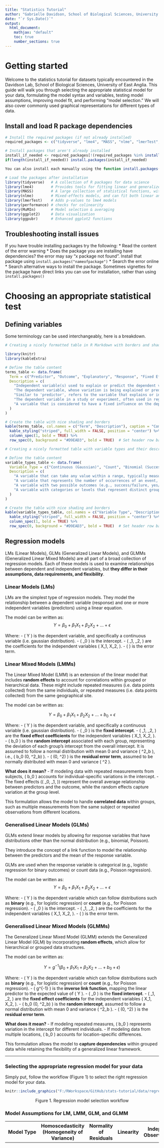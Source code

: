 ```yaml
---
title: "Statistics Tutorial"
author: "Gabrielle Davidson, School of Biological Sciences, University of East Anglia"
date: "`r Sys.Date()`"
output: 
  html_document:
    mathjax: "default"
    toc: true
    number_sections: true
---
```


# Getting started

Welcome to the statistics tutorial for datasets typically encountered in the Davidson Lab, School of Biological Sciences, University of East Anglia. This guide will walk you through selecting the appropriate statistical model for your data, formulating the model syntax and variables, testing model assumptions, improving model fit, and performing “model selection.” We will also cover commonly used graphical representations for different types of data.

## Install and load R package dependencies 
```r
# Install the required packages (if not already installed)
required_packages <- c("tidyverse", "lme4", "MASS", "nlme", "lmerTest", "MuMIn", "ggpubr", "performance")

# Install packages that aren't already installed
install_if_needed <- required_packages[!(required_packages %in% installed.packages()[,"Package"])]
if(length(install_if_needed)) install.packages(install_if_needed)

You can also install each manually using the function install.packages("nameOfPackage")

# Load the packages after installation
library(tidyverse)   # A collection of R packages for data science
library(lme4)        # Provides tools for fitting linear and generalized linear mixed-effects models (GLMMs).
library(MASS)        # A large collection of statistical functions, with a focus on generalized linear models (GLMs).
library(nlme)        # Mixed-effects models, and can fit both linear and nonlinear mixed-effects models (U-shaped, sigmoidal, exponential). Model diagnostic tools. 
library(lmerTest)    # Adds p-values to lme4 models
library(performance) # checks for colinearity
library(MuMIn)       # Model selection & averaging
library(ggplot2)     # Data visualization
library(ggpubr)      # Enhanced ggplot2 functions
```

## Troubleshooting install issues
If you have trouble installing packages try the following: 
* Read the content of the error warning
* Does the package you are installing have dependencies? the error may say "x package not found". Install that package using ```install.packages("nameofpackage")```
* Search the error online
* Search alternative ways to install the package. Sometimes vignettes for the package have direct links you can use for installation, rather than using ```install.packages()```

# Choosing an appropriate statistical test

## Defining variables

Some terminology can be used interchangeably, here is a breakdown. 

```r
# Creating a nicely formatted table in R Markdown with borders and shading

library(knitr)
library(kableExtra)

# Define the table content
terms_table <- data.frame(
  Term = c("Predictor", "Outcome", "Explanatory", "Response", "Fixed Effect"),
  Description = c(
    "Independent variable(s) used to explain or predict the dependent variable.",
    "The dependent variable, whose variation is being explained or predicted by the predictors.",
    "Similar to 'predictor', refers to the variable that explains or influences the dependent variable.",
    "The dependent variable in a study or experiment, often used in regression models.",
    "A variable that is considered to have a fixed influence on the dependent variable in a model, often contrasted with random effects."
  )
)

# Create the table with nice shading and borders
kable(terms_table, col.names = c("Term", "Description"), caption = "Common Terms for Independent and Dependent Variables") %>%
  kable_styling("striped", full_width = FALSE, position = "center") %>%
  column_spec(1, bold = TRUE) %>%
  row_spec(0, background = "#D9EAD3", bold = TRUE)  # Set header row background color
```


```r
# Creating a nicely formatted table with variable types and their descriptions

# Define the table content
variable_types_table <- data.frame(
  Variable_Type = c("Continuous (Gaussian)", "Count", "Binomial (Success/Failure)", "Categorical"),
  Description = c(
    "A variable that can take any value within a range, typically measured on a continuous scale (e.g., height, weight).",
    "A variable that represents the number of occurrences of an event, typically non-negative integers (e.g., number of birds observed).",
    "A variable with two possible outcomes (e.g., success/failure, yes/no), or quantified as proportion data from two possible outcomes (e.g. 4 out of 10 correct).",
    "A variable with categories or levels that represent distinct groups or classes (e.g., species, treatment groups)."
  )
)

# Create the table with nice shading and borders
kable(variable_types_table, col.names = c("Variable Type", "Description"), caption = "Types of Response and Predictor Variables") %>%
  kable_styling("striped", full_width = FALSE, position = "center") %>%
  column_spec(1, bold = TRUE) %>%
  row_spec(0, background = "#D9EAD3", bold = TRUE)  # Set header row background color
```

## Regression models

LMs (Linear Models), GLMs (Generalized Linear Models), and GLMMs (Generalized Linear Mixed Models) are all part of a broad collection of regression models. Each of these models is used to examine relationships between dependent and independent variables, but **they differ in their assumptions, data requirements, and flexibility**.

### Linear Models (LMs)
LMs are the simplest type of regression models. They model the relationship between a dependent variable (response) and one or more independent variables (predictors) using a linear equation.

The model can be written as: 
$$
Y = \beta_0 + \beta_1 X_1 + \beta_2 X_2 + \dots + \epsilon
$$

Where:
- \( Y \) is the dependent variable, and specifically a continuous variable (i.e. gaussian distribution).
- \( \beta_0 \) is the intercept.
- \( \beta_1, \beta_2, \dots \) are the coefficients for the independent variables \( X_1, X_2, \dots \).
- \( \epsilon \) is the error term.

### Linear Mixed Models (LMMs)

The Linear Mixed Model (LMM) is an extension of the linear model that includes **random effects** to account for correlations within grouped or hierarchical data. These might include repeated measures (i.e. data points collected) from the same individuals, or repeated measures (i.e. data points collected) from the same geographical site. 

The model can be written as:

$$
Y = \beta_0 + \beta_1 X_1 + \beta_2 X_2 + \dots + b_0 + \epsilon
$$

Where:
- \( Y \) is the dependent variable, and specifically a continuous variable (i.e. gaussian distribution).
- \( \beta_0 \) is the **fixed intercept**.
- \( \beta_1, \beta_2, \dots \) are the **fixed effect coefficients** for the independent variables \( X_1, X_2, \dots \).
- \( b_0 \) is the **random intercept** associated with each group, representing the deviation of each group’s intercept from the overall intercept. It is assumed to follow a normal distribution with mean 0 and variance \( \sigma^2_b \), i.e., \( b_0 \sim \mathcal{N}(0, \sigma^2_b) \).
- \( \epsilon \sim \mathcal{N}(0, \sigma^2) \) is the **residual error term**, assumed to be normally distributed with mean 0 and variance \( \sigma^2 \).

**What does it mean?** 
- If modeling data with repeated measurements from subjects, \( b_0 \) accounts for individual-specific variations in the intercept.
- The fixed effects (\( \beta_0, \beta_1, \dots \)) represent the overall average relationship between predictors and the outcome, while the random effects capture variation at the group level.

This formulation allows the model to handle **correlated data** within groups, such as multiple measurements from the same subject or repeated observations from different locations.

### Generalised Linear Models (GLMs)

GLMs extend linear models by allowing for response variables that have distributions other than the normal distribution (e.g., binomial, Poisson).

They introduce the concept of a link function to model the relationship between the predictors and the mean of the response variable.

GLMs are used when the response variable is categorical (e.g., logistic regression for binary outcomes) or count data (e.g., Poisson regression).

The model can be written as: 
$$
Y = \beta_0 + \beta_1 X_1 + \beta_2 X_2 + \dots + \epsilon
$$

Where:
- \( Y \) is the dependent variable which can follow distributions such as **binary** (e.g., for logistic regression) or **count** (e.g., for Poisson regression).
- \( \beta_0 \) is the intercept.
- \( \beta_1, \beta_2, \dots \) are the coefficients for the independent variables \( X_1, X_2, \dots \).
- \( \epsilon \) is the error term.

### Generalised Linear Mixed Models (GLMMs)

The Generalized Linear Mixed Model (GLMM) extends the Generalized Linear Model (GLM) by incorporating **random effects**, which allow for hierarchical or grouped data structures.

The model can be written as:

$$
Y = g^{-1} \left( \beta_0 + \beta_1 X_1 + \beta_2 X_2 + \dots + b_0 + \epsilon \right)
$$

Where:
- \( Y \) is the dependent variable which can follow distributions such as **binary** (e.g., for logistic regression) or **count** (e.g., for Poisson regression).
- \( g^{-1} \) is the **inverse link function**, mapping the linear predictor to the expected value of \( Y \).
- \( \beta_0 \) is the **fixed intercept**.
- \( \beta_1, \beta_2, \dots \) are the **fixed effect coefficients** for the independent variables \( X_1, X_2, \dots \).
- \( b_0 \sim \mathcal{N}(0, \sigma^2_b) \) is the **random intercept**, assumed to follow a normal distribution with mean 0 and variance \( \sigma^2_b \).
- \( \epsilon \sim \mathcal{N}(0, \sigma^2) \) is the **residual error term**.

**What does it mean?**
- If modeling repeated measures, \( b_0 \) represents variation in the intercept for different individuals.
- If modeling data from multiple locations, \( b_0 \) accounts for location-specific differences.

This formulation allows the model to **capture dependencies** within grouped data while retaining the flexibility of a generalized linear framework.

---

### Selecting the appropriate regression model for your data

Simply put, follow the workflow (Figure 1) to select the right regression model for your data.


```r
knitr::include_graphics("F:/RWorkspace/GitHub/stats-tutorial/data/regression_workflow.tif")

```
<center>
Figure 1. Regression model selection workflow
</center>

### Model Assumptions for LM, LMM, GLM, and GLMM

| **Model Type**            | **Homoscedasticity (Homogeneity of Variance)** | **Normality of Residuals** | **Linearity** | **Independence of Observations/Errors** | **Definition**                                                                                                                                   |
|---------------------------:|:-----------------------------------------------:|:----------------------------:|:---------------:|:------------------------------------------:|:--------------------------------------------------------------------------------------------------------------------------------------------------|
| **Linear Model (LM)**      | Yes                                           | Yes                        | Yes           | Yes                                      | Homoscedasticity assumes the variance of the residuals is constant across all levels of the predictors. Normality assumes the residuals are normally distributed. Linearity assumes a straight-line relationship between predictors and the response variable. Independence assumes observations (or errors) are not correlated with each other.                     |
| **Linear Mixed Model (LMM)** | Yes                                           | Yes                        | Yes           | Yes                                      |  Homoscedasticity applies to residuals after accounting for random effects. Normality applies to both residuals and random effects. Linearity and independence assumptions are similar to LM.|
| **Generalized Linear Model (GLM)** | No                                           | No                         | Yes           | No                                       | GLMs do not assume homoscedasticity; variance is determined by the distribution of the response variable. Normality is not assumed, as the response follows the appropriate distribution. Linearity still applies in terms of the linear predictor. Independence of observations is assumed.|
| **Generalized Linear Mixed Model (GLMM)** | No                                           | No                         | Yes           | No                                       | GLMMs do not assume homoscedasticity or normality. The variance depends on the response distribution, and errors follow the chosen family (e.g., Poisson, binomial). Linearity applies to the linear predictor, but observations are not assumed independent due to random effects.|

**Summary of assumptions**

**Homoscedasticity (Homogeneity of Variance)**: This assumption states that the variance of the residuals should be constant across all levels of the independent variable(s). In the context of linear and linear mixed models, the residuals should exhibit consistent spread across the predictor values.

**Normality of Residuals**: This assumption holds that the residuals (or errors) from the model should follow a normal distribution. For linear models, this is important for valid hypothesis testing and constructing confidence intervals. In mixed models, it applies to both residuals and random effects.

**Linearity**: This assumption states that there is a linear relationship between the independent variable(s) and the dependent variable. For linear models, the effect of each predictor on the outcome is assumed to be linear, meaning a unit change in the predictor corresponds to a fixed change in the outcome.

**Independence of Observations/Errors**: This assumption holds that the residuals (errors) are independent of one another. In linear and mixed models, this means that one observation (or error) is not correlated with another, ensuring the independence of the data points used in the model.


## Principal Component Analysis (PCA)

Principal Component Analysis (PCA) is a **dimensionality reduction** technique used to simplify large datasets by transforming the data into a smaller set of uncorrelated variables called **principal components**. These components explain the variance in the original data, with the first principal component explaining the greatest variance.

For example, imagine you have a dataset containing scores from an intelligence test, where multiple measures (such as memory, reasoning, problem-solving, etc.) are recorded. These measures may be correlated, as they all assess aspects of cognitive ability. PCA can be used to combine these correlated variables into a smaller number of principal components, capturing the main variation in the data without losing significant information.

The PCA model can be written as:

$$
\mathbf{X} = \mathbf{T} \mathbf{P}^T + \mathbf{E}
$$

Where:
- \( \mathbf{X} \) is the original data matrix (with variables as columns and observations as rows).
- \( \mathbf{T} \) is the **scores matrix**, where each row represents the transformed data in terms of the principal components.
- \( \mathbf{P} \) is the **loading matrix**, representing the eigenvectors (directions) of the original data that correspond to the principal components.
- \( \mathbf{E} \) is the **residual matrix**, representing the part of the original data that cannot be explained by the principal components.

**What does it mean?**
- PCA identifies the axes (principal components) that maximize the variance in the data.
- The first principal component \( \mathbf{t}_1 \) explains the greatest variance, while subsequent components \( \mathbf{t}_2, \mathbf{t}_3, \dots \) explain progressively less variance.
- The loadings matrix \( \mathbf{P} \) shows how each original variable contributes to the principal components.

PCA is commonly used for:
- **Data reduction**, where a smaller number of principal components are used to represent the data with minimal loss of information.
- **Visualisation** of high-dimensional data, typically in 2D or 3D plots, by using the first two or three principal components.

---

# Regression models in R

## Input data format

Your dataframe should be in long format (Table 1) where:

Each **row** represents a single observation (i.e., the unit of analysis).  
Columns contain variables, including:  
**Response variable** (e.g., count, presence/absence, continuous measure).  
**Fixed effects** (e.g., treatment, environmental variables).  
**Random effects** (e.g., subject ID, site, time point).  

Categorical variables should be coded appropriately (e.g., factors, dummy variables). Categorical variables will have 2 or more categories, also known as **levels**. In the types of regressions taught in this tutorial, the functions will automatically define a reference level alphabetically. Therefore in a category like age, with levels adult and juvenile, the reference category will be adult and outputs will be described as juvenile *relative to* adult.  
Numeric variables should be scaled if necessary for model convergence.  

```r
library(knitr)
library(kableExtra)

# Example data
df <- data.frame(
  Subject_ID = c("A", "A", "B", "B"),
  Time = c(1, 2, 1, 2),
  Treatment = c("Control", "Control", "Treatment", "Treatment"),
  Response = c(5.2, 6.1, 8.3, 7.9),
  Site = c("X", "X", "Y", "Y")
)

# Styled table
kable(df, format = "html", caption = "Example of long-format data for regression models") %>%
  kable_styling(full_width = FALSE, bootstrap_options = c("striped", "hover", "bordered"))
```

## Basic model code syntax

The R package, the function and its syntax (i.e. the way you write the model formula) depends on the type of model you are running. 

**LM syntax**

```model <- lm(response ~ predictor1 + predictor2, data = your_data)```

**LMM syntax**

```model <- lmer(response ~ predictor1 + (1|group), data = your_data, family = gaussian)```

**GLM syntax**

```model <- glm(response ~ predictor1 + predictor2, family = binomial, data = your_data)```

```model <- glm(response ~ predictor1 + predictor2, family = poisson, data = your_data)```

**GLMM syntax**

```model <- glmer(response ~ predictor1 + predictor2 + (1 | group), family = binomial, data = your_data)```

GLMMS can be run using a slightly different package that can handle non-linear structures and provides AIC and BIC output scores:  

```model <- lme(response ~ predictor1 + predictor2, random = ~ 1 | group, data = your_data)```

where ```reponse``` is your dependent variable, ```predictor1``` and ```predictor2``` are your dependent variables, also known as **fixed effects**, and ```group``` is your repeated measures, such as individual or site, also known as **random effects**.

## Including interaction terms in your model code syntax

Interactions in statistical models allow you to explore how the relationship between one predictor and the outcome changes depending on the value of another predictor.

Instead of simply including main fixed effects ```response ~ predictor1 + predictor2``` , to test an interaction between fixed effects, change the syntax by replacing the ```+``` with a ```*```  ```response ~ predictor1*predictor2```

**Example**
Imagine you measured the cognition of birds, but the birds were of different sex and age; including an interaction in your model allows you to explore how the relationship between age and cognition changes depending on the bird's sex.

For example, age may positively affect cognition in males but not in females. older males may have better cognition than younger males. or perhaps older females might have a lower cognition compared to younger females, perhaps due to differences in reproductive energy allocation or other biological factors.

Ignoring the interaction could lead to incorrect inferences. For instance, a model without the interaction term might incorrectly assume that age affects males and females the same way.

That being said, be sure to only include interaction terms if you have an a priori reason to test the interaction, based on existing literature, ecological theory or speculations based on observations. 

---

## Example dataset and models

We will perform some example analyses in R. They are a guide and starting point and do not cover all model types, but the concepts are the same. You will need to apply these concepts flexibly, according to the type of model that is appropriate for your data, and the variables included. Your dataframe, variable names and number of variables and interactions will likely differ, and will need to be substituted according to the syntax described above.  

We begin by creating some mock data. When it comes to running your own analyses, you would load and name your dataframe into your R global environment. It will then be available to call within the regression function, specifying the name you gave your dataframe. In the example dataset here, we are creating a dataframe call bird_data. 

```r
set.seed(123)  # Ensures the random code is reproducible 

# Number of rows
n <- 100

# Create mock data
bird_data <- data.frame(
  # Randomly assign age (adult or juvenile)
  age = factor(sample(c("adult", "juvenile"), n, replace = TRUE)),
  
  # Randomly assign sex (male or female)
  sex = factor(sample(c("male", "female"), n, replace = TRUE)),
  
  # Randomly assign site (3 different sites)
  site = factor(sample(1:3, n, replace = TRUE)),
  
  # Generate continuous body_size data (e.g., normally distributed)
  body_size = rnorm(n, mean = 50, sd = 10)  # Mean = 50, SD = 10
)

# Now, generate cognition based on the predictors (age, sex, body_size) and their interaction
# We'll add some noise with rnorm() to simulate data
bird_data$cognition <- with(bird_data, 
                            10 + 3*(age == "juvenile") + 2*(sex == "male") + 
                              1.5*(age == "juvenile" & sex == "male") + 0.05*body_size + 
                              rnorm(n, mean = 0, sd = 5))  # Add random noise

```

```r
# Check the first few rows of the dataset
head(bird_data)
```

### LLM gaussian distribution with random effects: 

```r
# Run the model
library(lme4) # For the lmer() function
library(lmerTest) # To generate p-values

# Fit the linear mixed model with age, sex, body_size, and their interaction
model <- lmer(cognition ~ age * sex + body_size + (1 | site), data = bird_data)
```

Generate the statistical output of your model
```r
# Summary of the model
summary(model)
```

### LMM model output and interpretation 

The key details to pay attention to are the fixed effects (Table 2) and random effects tables (Table 3). 

**Estimate**:

The model’s best guess at the effect size of each predictor. The intercept in a linear model represents the baseline category, which is determined by the reference levels of categorical predictors. In this case, adults (age) and female (sex) are the baseline reference categories (i.e. what juveniles and males are compared to, respectively). The baseline category is determined by the model based on *alphabetical order*.  
**Intercept** (12.99): The estimated cognition score for an adult female with body size = 0 (baseline category).  
**Age (juvenile)** = 3.25: Juveniles have, on average, a 3.25-point higher cognition score than adults (when holding other factors constant). This is statistically significant.  
**Sex (male)** = 1.98: Although males have a slightly higher cognition score than females, the effect is not statistically significant.  
**Body size** = -0.0089: Body size does not predict cognition in this model.  
**Interaction (agejuvenile:sexmale)** = 0.71: The additional effect of being both juvenile and male is not significant.

**Standard Error (SE)**:

Measures the uncertainty around each estimate. Larger SE means less confidence in the estimate.

**Degrees of Freedom (df)**:

Degrees of freedom (df) determine how much information is available to estimate model parameters and conduct significance tests, it takes into account sample size and fixed and random effects. It's used to calculate the t-value and p-value. 

**t-value**:

Computed as Estimate / SE. Higher t-values indicate stronger evidence that the effect is different from zero. The sign of the t-value indicates the direction of the relationship (i.e. positive or negative for categorical values; greater than or less than the reference category)

**p-value**:

Measures the probability that the observed effect happened by chance.
Thresholds:

<0.10: non-significant trend (.)

<0.05: Significant (*)

<0.01: Very significant (**)

<0.001: Highly significant (***)

```r
library(knitr)
library(kableExtra)

# Fixed Effects Table
fixed_effects <- data.frame(
  Term = c("(Intercept)", "age (juvenile)", "sex (male)", "body size", "age × sex interaction"),
  Estimate = c(12.99, 3.25, 1.98, -0.0089, 0.71),
  `Std. Error` = c(2.45, 1.34, 1.30, 0.045, 1.98),
  df = c(84.69, 93.38, 94.16, 94.74, 94.20),
  `t value` = c(5.30, 2.42, 1.53, -0.198, 0.357),
  `p value` = c(9.07e-07, 0.0173, 0.1304, 0.8434, 0.7221)
)

kable(fixed_effects, digits = 3, caption = "Table 2: Fixed Effects from LMM") %>%
  kable_styling(full_width = FALSE, bootstrap_options = c("striped", "hover", "bordered"))
```

The random effects tell us how much variation is explained by the random effects and how much variation remains unexplained by the model. 

**Site (random intercept variance = 0.12)**: Suggests only a small amount of variation in cognition is due to site differences.

**Residual variance (23.77)**: The amount of variability left unexplained by the model.

```r
# Random Effects Table
random_effects <- data.frame(
  Group = c("Site", "Residual"),
  Name = c("(Intercept)", "-"),
  Variance = c(0.12, 23.77),
  `Std. Dev.` = c(0.35, 4.88)
)

kable(random_effects, digits = 3, caption = "Table 3: Random Effects from LMM") %>%
  kable_styling(full_width = FALSE, bootstrap_options = c("striped", "hover", "bordered"))
```


### GLMM binomial distribution with random effects 
```r
# Create a binary variable for proportion of correct choices (e.g., cognition > 15 is correct, otherwise incorrect)
bird_data$correct_choice <- ifelse(bird_data$cognition > 15, 1, 0)

head(bird_data)
```

```r
# Run the model
# Fit a mixed-effects logistic regression model
model2 <- glmer(correct_choice ~ age * sex + body_size + (1 | site), family = binomial(link = "logit"), data = bird_data)
```

Generate the statistical output of your model
```r
# Check the summary of the model
summary(model2)
```

### GLMM model output and interpretation 
The model output is similar to that of an LMM, except that the test statistic is a z-value, and degrees of freedom cannot be calculated. Because of this, glmer will not normally return p-values, which is why lmerTest is loaded as it estimates p values based on the z-value. As a rule of thumb, is the absolute value of z-value (or indeed t-value) is 2.00 or greater, the p-value will be statistically significant. 

In this example a warning about singular fit was returned. This is because no variance was explained by site in this model. 

There is also a non-significant trend for juvenile birds. Also notable is that there is no significant interaction, and therefore this raises the question of whether we should remove that interaction.

### Interactions: to include or not to include?

Including non-significant terms increases noise. Sometimes models can be packed so full of terms and interactions that they are overfit and fail to converge. More parameters make the model more complex without improving accuracy. Unnecessary interactions can lead to higher standard errors and less precise estimates for other terms.Every added predictor consumes df, reducing statistical power for detecting real effects. Removing non-significant interactions frees up df, improving estimates of main effects. One school of thought is to adopt parsimony: The best model is the simplest one that adequately explains the data. This rationale applies not just to interactions, but also main effects. 

To demonstrate this, run the previous model without the interaction term

```r
# Run the model
# Fit a mixed-effects logistic regression model without the interaction term
model3 <- glmer(correct_choice ~ age + sex + body_size + (1 | site), family = binomial(link = "logit"), data = bird_data)
summary(model3)
```

Without the interaction term, males have significantly higher cognition than females, and there is a trend for juveniles to have better cognition than adults. 

## Checking model assumptions

Model assumptions must be checked and reported in methods/results.

### Normality and homogeniety of residuals
In this section, we will apply two common transformations to the response variable (`cognition`): the **log transformation** and the **square root transformation**. These transformations can help stabilize variance and improve model fit. We will then assess the residuals from the different models to determine which, if any, transformation fits best.
To visualise **normality of residuals** we assess which plot shows datapoints that are best aligned with (tightly fit against) the solid regression line. 
to visualise **homogeneity of residuals**, we are looking for the plot where the datapoints are more randomly distributed (i.e. no clumping).

```r
# Apply log transformation
bird_data$cognition_log <- log(bird_data$cognition + 1)  # log(x+1) to avoid log(0)

# Apply square root transformation
bird_data$cognition_sqrt <- sqrt(bird_data$cognition)

# Fit models for raw, log-transformed, and square root-transformed data
model_raw <- lmer(cognition ~ age * sex + body_size + (1 | site), data = bird_data)
model_log <- lmer(cognition_log ~ age * sex + body_size + (1 | site), data = bird_data)
model_sqrt <- lmer(cognition_sqrt ~ age * sex + body_size + (1 | site), data = bird_data)

# Check residuals for each model
residuals_raw <- residuals(model_raw)
residuals_log <- residuals(model_log)
residuals_sqrt <- residuals(model_sqrt)

# Check normality of residuals using Q-Q plots
par(mfrow = c(1, 3))  # Set up a 1x3 layout for the plots
qqnorm(residuals_raw, main = "Raw Data")
qqline(residuals_raw)

qqnorm(residuals_log, main = "Log-transformed Data")
qqline(residuals_log)

qqnorm(residuals_sqrt, main = "Square Root-transformed Data")
qqline(residuals_sqrt)

# Reset layout
par(mfrow = c(1, 1))

# Plot residuals vs fitted values for homogeneity of variance
par(mfrow = c(1, 3))  # Set up a 1x3 layout for the plots
plot(fitted(model_raw), residuals_raw, main = "Raw Data", xlab = "Fitted Values", ylab = "Residuals")
abline(h = 0, col = "red")

plot(fitted(model_log), residuals_log, main = "Log-transformed Data", xlab = "Fitted Values", ylab = "Residuals")
abline(h = 0, col = "red")

plot(fitted(model_sqrt), residuals_sqrt, main = "Square Root-transformed Data", xlab = "Fitted Values", ylab = "Residuals")
abline(h = 0, col = "red")

# Reset layout
par(mfrow = c(1, 1))
```

Having reviewed these plots, the raw data is the best fit, there is no need to transform the response variable. 

### Colinearity 

Next we will test for colinearity between predictor variables by calculating **Variance Inflation Factor (VIF)**. ```check_collinearity()``` evaluates the extent of multicollinearity between predictors in linear, generalised, and mixed models, flagging variables that may be highly correlated and affect model estimates.

VIF = 1: No correlation with other predictors.

1 < VIF < 5: Moderate correlation, generally considered acceptable.

VIF > 5: Indicates potentially problematic multicollinearity, suggesting that predictors are highly correlated.

VIF > 10: Very high multicollinearity, which can severely distort model estimates. You should consider removing or combining predictors (see PCA) to address this issue.

```r
library(performance)

check_collinearity(model_raw)

```

The 95% confidence interval around the VIF estimate gives the range of VIF values based on sampling variability.
If the standard Error (SE) is large, it indicates that multicollinearity is inflating the standard error of the coefficient, which makes it harder to detect a true effect of that predictor
Tolerance is the inverse of VIF. A value close to 1 inidicates little to no multicollinearity. A tolerance below 0.1 suggests multicollinearity. The output also gives the 95% CI around the tolenrence.

Our data shows no collinearity, so we can proceed with the analysis as is. 

---

## Model selection 

There are many methods for simplifying models by removing predictor terms. This is known as "model selection". The best model selection method depends on who you speak to, and current trends. 

**Summary of Model Selection Methods**

| Method | Best for | Advantages | Disadvantages |
|--------|---------|------------|---------------|
| **LRT** | Hypothesis testing, mixed models | Compares model fit rigorously | Requires nested models, sensitive to sample size |
| **AIC** | Model selection, avoiding overfitting | Penalises complexity, allows non-nested comparisons | No hypothesis testing, sensitive to small sample sizes |
| **p-values** | Quick significance check | Easy to interpret, widely used | Ignores overall model fit, affected by sample size |

**Recommendations:**  
Use **LRT** if testing a specific hypothesis about an effect.  
Use **AIC** for overall model selection and avoiding overfitting.  
Use **p-values** for quick checks, but don’t rely on them alone.  


### Likelihood Ratio Test (LRT)

The **Likelihood Ratio Test (LRT)** compares two **nested models** (one with and one without the term of interest) by evaluating whether removing the term significantly worsens model fit.

LRT Formula

\[
LRT\ statistic = -2 \times (\log \text{Likelihood of Reduced Model} - \log \text{Likelihood of Full Model})
\]

If the LRT statistic follows a **χ² distribution**, we can compute a p-value to determine if removing the term significantly worsens the model.

In this example, the p-value is 0.72, therefore the reduced model is not any better than the full model. Keep the full model. 

```r
library(lme4)
library(lmerTest)

# Full model (with interaction)
full_model <- lmer(cognition ~ age * sex + body_size + (1 | site), data = bird_data)

# Reduced model (without interaction)
reduced_model <- lmer(cognition ~ age + sex + body_size + (1 | site), data = bird_data)

# LRT comparison
anova(reduced_model, full_model)
```

---

### Akaike Information Criterion (AIC) Comparison

The **Akaike Information Criterion (AIC)** balances model fit and complexity:

\[
AIC = -2 \times \log \text{Likelihood} + 2K
\]

where \( K \) is the number of estimated parameters. **Lower AIC values indicate better models**.

Example in R:

```r
AIC(full_model, reduced_model)
```

- If **ΔAIC < 2**, the models are considered equivalent.
- If **ΔAIC > 2**, the model with higher AIC is worse.

---

### p-values to perform stepwise elimination

Start with a full model, then remove non-significant interactions first, followed by non-significant main effects (unless they are needed for interpretability). This used to be very popular, but is hardly used now. 

---

## AIC Model selection with model averaging

The order in which you remove terms can affect the output. Therefore the more thorough method for models with several terms is to run every combination of terms present/removed/as interactions. Luckily there are pacakges that can do this for us to automate the process and tell us which models have the lowest AIC values, and if this is greater or less than 2 units (we consider a minimum of 2 units necessary for it to be a better model fit). 

**Global model**: Also known as Full Model. One in which all terms and interactions are included.  
**Top model**: The model with the lowest AIC score.  
**Averaged model**: when more than one model are > 2 AIC units than other models, but < 2 AIC units relative to one another. In otherwords, there are multiple "top models", and so they must come to a combined consensus. 


```r
library(lme4)
library(lmerTest)
library(MuMIn)  

# Full model (with interaction)
global_model <- glmer(correct_choice ~ age*sex + body_size + (1 | site), family = binomial(link = "logit"), data = bird_data, na.action=na.fail) #must include na.action=na.fail for dredge()

dd<-dredge(global_model, evaluate=TRUE, rank=AICc) # this using AICc for ranking models, where AICc corrects for small sample sizes
dd

```

**TIP:** 
If there is a term you want to be retained for some biological/hypothesis testing justification, you can specify this using the ```subset()``` argument:

``` dd<-dredge(global_model, subset= ~age, evaluate=TRUE, rank=AICc)```

This above output shows us a model table. 
Each row represents a model variation, with different combinations of predictor variables (age, sex, body_size, and their interaction age:sex). 
The columns indicate:  
(Int): Intercept estimate.  
age, sex, body_size, age:sex: Whether each predictor is included (+ for included, - for excluded).

We can subset these models to include the top models with AICc scores that are <2 units. 
**Note that this can sometimes return nothing if there are no model better than the others**  

In this case, there are three top models. One which includes both sex and age as interactions, one that includes sex and age as main effects only, and one that only includes sex. 

```r
ddAIC_S<-subset(dd, delta < 2)
ddAIC_S
```

Next we perform model averaging, which will take these three top models to generate an output that can be reported, which considers model types as equivalently well-fit

```r
ddMAc<-model.avg(ddAIC_S, subset= delta <2)
summary(ddMAc)
```

### Choosing between full and conditional model averaging

When using **model averaging**, you have two options for computing the estimates:  

1. **Full Average:** Includes all candidate models, even if a term is absent in some models. When a term is missing, it is treated as zero.  
2. **Conditional Average:** Only includes models where a term appears, ignoring models where the term is absent.  

---

**Key Differences and When to Use Each**  

| Approach             | How It Works                                                                 | Pros                                                | Cons                                                |
|----------------------|------------------------------------------------------------------------------|-----------------------------------------------------|-----------------------------------------------------|
| **Full Average**      | Assigns a coefficient of **zero** to models where a predictor is missing      | More conservative (reduces overestimation)          | Can underestimate effects if a term is frequently excluded |
| **Conditional Average** | Averages only across models where the term appears                           | Provides more accurate estimates for included terms | Can overestimate effects if the term is weak but appears in some models |

---

**Which Should You Use?**  
If your goal is prediction or avoiding overestimation, use **full averaging** (safer, more conservative).  
If you are interested in inference and reporting effects, use **conditional averaging**, as it provides a clearer effect size when a term is included.  

## Reporting your regression analyses

When concluding your analysis, it is important to clearly communicate the findings and rationale behind your model choice. Here's what to include:

### Model Selection
Report the **best model** based on AICc, ΔAICc, or any other model selection criteria.
If multiple models are equally good (ΔAICc < 2), discuss **model uncertainty** and therefore the choice to perform model averaging.
If terms are not included in the top model, report their test statistics as they appeared in the global model, but be clear that they were dropped from the top model(s).

### Model Averaging
If you used **model averaging**, specify whether you used the **full average** or **conditional average** and explain the choice (based on whether you prioritize predictive accuracy or effect size estimation).
Report the **model-averaged coefficients**, including the **estimate**, **standard error**, **z-value**, and **p-value** for each significant term. Ensure clarity by highlighting any predictors that were consistently significant across models.
   
### Statistical Significance
Clearly indicate the **significance of each predictor**. Use standard significance thresholds (e.g., p < 0.05) and report any terms that were significant, and discuss  **marginally non-significant** (e.g., p < 0.1) as "trends".
If an interaction term (e.g., `age:sex`) is significant, explain the implications of this interaction for understanding the relationship between the predictors and the response variable.

### Other test statistics
Refer to Table 2 and Table 3 as a guide. 
   
### Model Assumptions
Discuss whether the **assumptions of the model** (normality of residuals, homogeneity of residuals, etc.) were met. If assumptions were violated, describe the steps you took to address them (e.g., log transformations). Typically this is reported in the methods, so as not to clog the results section, which should focus on the answers to your statistical tests around your hypothesis. 

# Generating figures and plots
